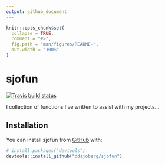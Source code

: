 ```yaml
---
output: github_document
---
```


<!-- README.md is generated from README.Rmd. Please edit that file -->

```r
knitr::opts_chunk$set(
  collapse = TRUE,
  comment = "#>",
  fig.path = "man/figures/README-",
  out.width = "100%"
)
```

# sjofun

<!-- badges: start -->
[![Travis build status](https://travis-ci.org/ddsjoberg/sjofun.svg?branch=master)](https://travis-ci.org/ddsjoberg/sjofun)
<!-- badges: end -->

I collection of functions I've written to assist with my projects...

## Installation

You can install sjofun from [GitHub](https://github.com/) with:

``` r
# install.packages("devtools")
devtools::install_github("ddsjoberg/sjofun")
```
